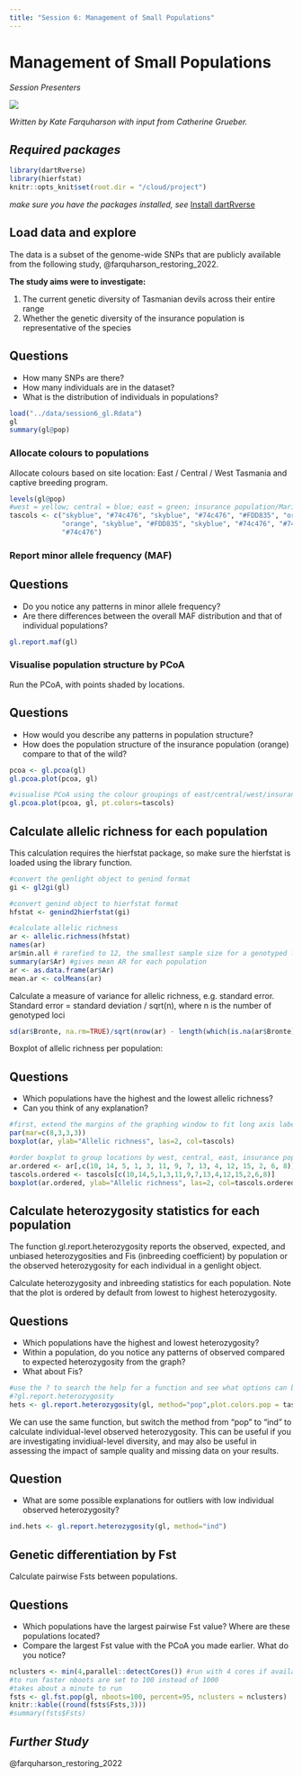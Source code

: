 ```yaml
---
title: "Session 6: Management of Small Populations"
---
```




# Management of Small Populations

*Session Presenters*

![](../images/Presenters6.png)

*Written by Kate Farquharson with input from Catherine Grueber.*

## *Required packages*

```r
library(dartRverse)
library(hierfstat)
knitr::opts_knit$set(root.dir = "/cloud/project")

```

*make sure you have the packages installed, see* [Install dartRverse](install.qmd)

## Load data and explore

The data is a subset of the genome-wide SNPs that are publicly available from the following study, @farquharson_restoring_2022.

**The study aims were to investigate:** 

1) The current genetic diversity of Tasmanian devils across their entire range
2) Whether the genetic diversity of the insurance population is representative of the species

::: callout-note

## Questions
- How many SNPs are there? 
- How many individuals are in the dataset?
- What is the distribution of individuals in populations?

:::

```r
load("../data/session6_gl.Rdata")
gl
summary(gl@pop)
```

### Allocate colours to populations

Allocate colours based on site location: East / Central / West Tasmania and captive breeding program.

```r
levels(gl@pop)
#west = yellow; central = blue; east = green; insurance population/Maria Island = orange
tascols <- c("skyblue", "#74c476", "skyblue", "#74c476", "#FDD835", "orange", "skyblue",
             "orange", "skyblue", "#FDD835", "skyblue", "#74c476", "#74c476", "#FDD835",
             "#74c476")
```

### Report minor allele frequency (MAF)

::: callout-note

## Questions

- Do you notice any patterns in minor allele frequency?
- Are there differences between the overall MAF distribution and that of individual populations?

:::

```r
gl.report.maf(gl)
```

### Visualise population structure by PCoA

Run the PCoA, with points shaded by locations. 

::: callout-note

## Questions
- How would you describe any patterns in population structure? 
- How does the population structure of the insurance population (orange) compare to that of the wild?

:::

```r
pcoa <- gl.pcoa(gl)
gl.pcoa.plot(pcoa, gl)

#visualise PCoA using the colour groupings of east/central/west/insurance population
gl.pcoa.plot(pcoa, gl, pt.colors=tascols)
```

## Calculate allelic richness for each population

This calculation requires the hierfstat package, so make sure the  hierfstat is loaded using the library function.

```r

#convert the genlight object to genind format
gi <- gl2gi(gl)

#convert genind object to hierfstat format
hfstat <- genind2hierfstat(gi)

#calculate allelic richness
ar <- allelic.richness(hfstat)
names(ar)
ar$min.all # rarefied to 12, the smallest sample size for a genotyped locus
summary(ar$Ar) #gives mean AR for each population
ar <- as.data.frame(ar$Ar)
mean.ar <- colMeans(ar)
```

Calculate a measure of variance for allelic richness, e.g. standard error. Standard error = standard deviation / sqrt(n), where n is the number of genotyped loci

```r
sd(ar$Bronte, na.rm=TRUE)/sqrt(nrow(ar) - length(which(is.na(ar$Bronte))))
```

Boxplot of allelic richness per population: 


::: callout-note

## Questions

- Which populations have the highest and the lowest allelic richness? 
- Can you think of any explanation?

:::

```r
#first, extend the margins of the graphing window to fit long axis labels
par(mar=c(8,3,3,3))
boxplot(ar, ylab="Allelic richness", las=2, col=tascols)

#order boxplot to group locations by west, central, east, insurance population
ar.ordered <- ar[,c(10, 14, 5, 1, 3, 11, 9, 7, 13, 4, 12, 15, 2, 6, 8)]
tascols.ordered <- tascols[c(10,14,5,1,3,11,9,7,13,4,12,15,2,6,8)]
boxplot(ar.ordered, ylab="Allelic richness", las=2, col=tascols.ordered)
```

## Calculate heterozygosity statistics for each population

The function gl.report.heterozygosity reports the observed, expected, and unbiased heterozygosities and Fis (inbreeding coefficient) by population or the observed heterozygosity for each individual in a genlight object.

Calculate heterozygosity and inbreeding statistics for each population. Note that the plot is ordered by default from lowest to highest heterozygosity.


::: callout-note

## Questions
- Which populations have the highest and lowest heterozygosity?
- Within a population, do you notice any patterns of observed compared to expected heterozygosity from the graph? 
- What about Fis?

:::

```r
#use the ? to search the help for a function and see what options can be specified
#?gl.report.heterozygosity
hets <- gl.report.heterozygosity(gl, method="pop",plot.colors.pop = tascols)
```

We can use the same function, but switch the method from "pop" to "ind" to calculate individual-level observed heterozygosity. This can be useful if you are investigating invidiual-level diversity, and may also be useful in assessing the impact of sample quality and missing data on your results.

::: callout-note

## Question
- What are some possible explanations for outliers with low individual observed heterozygosity?

:::

```r
ind.hets <- gl.report.heterozygosity(gl, method="ind")
```

## Genetic differentiation by Fst

Calculate pairwise Fsts between populations. 

::: callout-note

## Questions
- Which populations have the largest pairwise Fst value? Where are these populations located? 
- Compare the largest Fst value with the PCoA you made earlier. What do you notice?

:::

```r
nclusters <- min(4,parallel::detectCores()) #run with 4 cores if available
#to run faster nboots are set to 100 instead of 1000
#takes about a minute to run
fsts <- gl.fst.pop(gl, nboots=100, percent=95, nclusters = nclusters)
knitr::kable((round(fsts$Fsts,3)))
#summary(fsts$Fsts)
```

## *Further Study*

@farquharson_restoring_2022
